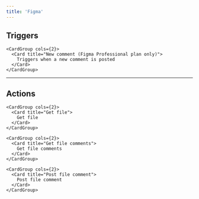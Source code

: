 ```yaml
---
title: 'Figma'
---
```


## Triggers


    <CardGroup cols={2}>
      <Card title="New comment (Figma Professional plan only)">
        Triggers when a new comment is posted
      </Card>
    </CardGroup>
    

---

## Actions


    <CardGroup cols={2}>
      <Card title="Get file">
        Get file
      </Card>
    </CardGroup>
    
    <CardGroup cols={2}>
      <Card title="Get file comments">
        Get file comments
      </Card>
    </CardGroup>
    
    <CardGroup cols={2}>
      <Card title="Post file comment">
        Post file comment
      </Card>
    </CardGroup>
    
